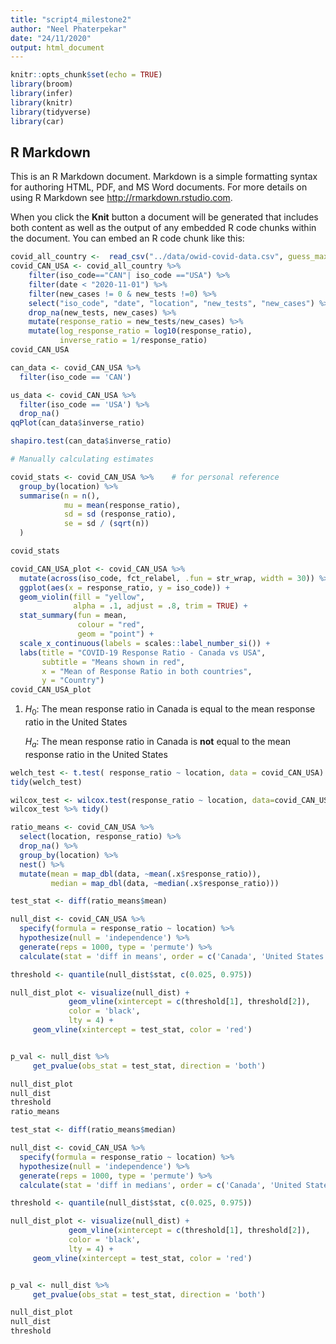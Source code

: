 ```yaml
---
title: "script4_milestone2"
author: "Neel Phaterpekar"
date: "24/11/2020"
output: html_document
---
```


```r
knitr::opts_chunk$set(echo = TRUE)
library(broom)
library(infer)
library(knitr)
library(tidyverse)
library(car)
```

## R Markdown

This is an R Markdown document. Markdown is a simple formatting syntax for authoring HTML, PDF, and MS Word documents. For more details on using R Markdown see <http://rmarkdown.rstudio.com>.

When you click the **Knit** button a document will be generated that includes both content as well as the output of any embedded R code chunks within the document. You can embed an R code chunk like this:

```r
covid_all_country <-  read_csv("../data/owid-covid-data.csv", guess_max = 5000)
covid_CAN_USA <- covid_all_country %>% 
    filter(iso_code=="CAN"| iso_code =="USA") %>% 
    filter(date < "2020-11-01") %>% 
    filter(new_cases != 0 & new_tests !=0) %>% 
    select("iso_code", "date", "location", "new_tests", "new_cases") %>% 
    drop_na(new_tests, new_cases) %>% 
    mutate(response_ratio = new_tests/new_cases) %>% 
    mutate(log_response_ratio = log10(response_ratio),
           inverse_ratio = 1/response_ratio)
covid_CAN_USA
```



```r
can_data <- covid_CAN_USA %>% 
  filter(iso_code == 'CAN')

us_data <- covid_CAN_USA %>%
  filter(iso_code == 'USA') %>% 
  drop_na()
qqPlot(can_data$inverse_ratio)

```

```r
shapiro.test(can_data$inverse_ratio)
```


```r
# Manually calculating estimates 

covid_stats <- covid_CAN_USA %>%    # for personal reference 
  group_by(location) %>% 
  summarise(n = n(),
            mu = mean(response_ratio),
            sd = sd (response_ratio),
            se = sd / (sqrt(n))
  )

covid_stats
```


```r
covid_CAN_USA_plot <- covid_CAN_USA %>%
  mutate(across(iso_code, fct_relabel, .fun = str_wrap, width = 30)) %>%
  ggplot(aes(x = response_ratio, y = iso_code)) +
  geom_violin(fill = "yellow", 
              alpha = .1, adjust = .8, trim = TRUE) +
  stat_summary(fun = mean,
               colour = "red",
               geom = "point") +
  scale_x_continuous(labels = scales::label_number_si()) +
  labs(title = "COVID-19 Response Ratio - Canada vs USA",
       subtitle = "Means shown in red",
       x = "Mean of Response Ratio in both countries",
       y = "Country")
covid_CAN_USA_plot
```


1.  $H_0$: The mean response ratio in Canada is equal to the mean response ratio in the United States

    $H_a$: The mean response ratio in Canada is **not** equal to the mean response ratio in the United States


```r

welch_test <- t.test( response_ratio ~ location, data = covid_CAN_USA)
tidy(welch_test)

```


```r
wilcox_test <- wilcox.test(response_ratio ~ location, data=covid_CAN_USA)
wilcox_test %>% tidy()

```

```r
ratio_means <- covid_CAN_USA %>% 
  select(location, response_ratio) %>% 
  drop_na() %>% 
  group_by(location) %>% 
  nest() %>% 
  mutate(mean = map_dbl(data, ~mean(.x$response_ratio)),
         median = map_dbl(data, ~median(.x$response_ratio)))

test_stat <- diff(ratio_means$mean)

null_dist <- covid_CAN_USA %>% 
  specify(formula = response_ratio ~ location) %>% 
  hypothesize(null = 'independence') %>% 
  generate(reps = 1000, type = 'permute') %>% 
  calculate(stat = 'diff in means', order = c('Canada', 'United States'))

threshold <- quantile(null_dist$stat, c(0.025, 0.975))

null_dist_plot <- visualize(null_dist) + 
             geom_vline(xintercept = c(threshold[1], threshold[2]),
             color = 'black',
             lty = 4) + 
     geom_vline(xintercept = test_stat, color = 'red')


p_val <- null_dist %>% 
     get_pvalue(obs_stat = test_stat, direction = 'both')

null_dist_plot
null_dist
threshold
ratio_means
```

```r
test_stat <- diff(ratio_means$median)

null_dist <- covid_CAN_USA %>% 
  specify(formula = response_ratio ~ location) %>% 
  hypothesize(null = 'independence') %>% 
  generate(reps = 1000, type = 'permute') %>% 
  calculate(stat = 'diff in medians', order = c('Canada', 'United States'))

threshold <- quantile(null_dist$stat, c(0.025, 0.975))

null_dist_plot <- visualize(null_dist) + 
             geom_vline(xintercept = c(threshold[1], threshold[2]),
             color = 'black',
             lty = 4) + 
     geom_vline(xintercept = test_stat, color = 'red')


p_val <- null_dist %>% 
     get_pvalue(obs_stat = test_stat, direction = 'both')

null_dist_plot
null_dist
threshold
```







